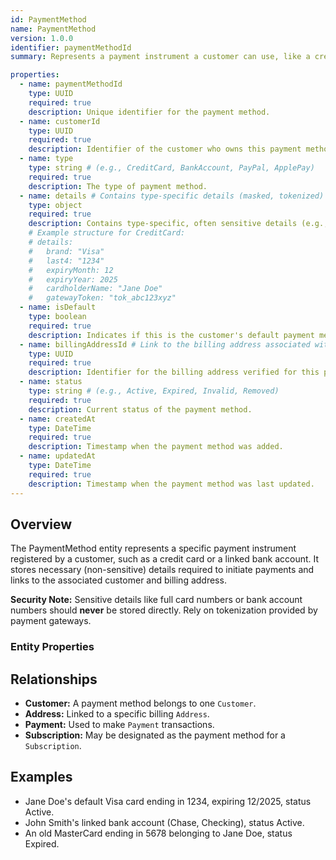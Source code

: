```yaml
---
id: PaymentMethod
name: PaymentMethod
version: 1.0.0
identifier: paymentMethodId
summary: Represents a payment instrument a customer can use, like a credit card or bank account.

properties:
  - name: paymentMethodId
    type: UUID
    required: true
    description: Unique identifier for the payment method.
  - name: customerId
    type: UUID
    required: true
    description: Identifier of the customer who owns this payment method.
  - name: type
    type: string # (e.g., CreditCard, BankAccount, PayPal, ApplePay)
    required: true
    description: The type of payment method.
  - name: details # Contains type-specific details (masked, tokenized)
    type: object
    required: true
    description: Contains type-specific, often sensitive details (e.g., last 4 digits of card, card brand, bank name, account type, token). **Never store raw PANs or sensitive data.**
    # Example structure for CreditCard:
    # details:
    #   brand: "Visa"
    #   last4: "1234"
    #   expiryMonth: 12
    #   expiryYear: 2025
    #   cardholderName: "Jane Doe"
    #   gatewayToken: "tok_abc123xyz"
  - name: isDefault
    type: boolean
    required: true
    description: Indicates if this is the customer's default payment method.
  - name: billingAddressId # Link to the billing address associated with this method
    type: UUID
    required: true
    description: Identifier for the billing address verified for this payment method.
  - name: status
    type: string # (e.g., Active, Expired, Invalid, Removed)
    required: true
    description: Current status of the payment method.
  - name: createdAt
    type: DateTime
    required: true
    description: Timestamp when the payment method was added.
  - name: updatedAt
    type: DateTime
    required: true
    description: Timestamp when the payment method was last updated.
---
```


## Overview

The PaymentMethod entity represents a specific payment instrument registered by a customer, such as a credit card or a linked bank account. It stores necessary (non-sensitive) details required to initiate payments and links to the associated customer and billing address.

**Security Note:** Sensitive details like full card numbers or bank account numbers should **never** be stored directly. Rely on tokenization provided by payment gateways.

### Entity Properties
<EntityPropertiesTable />

## Relationships

*   **Customer:** A payment method belongs to one `Customer`.
*   **Address:** Linked to a specific billing `Address`.
*   **Payment:** Used to make `Payment` transactions.
*   **Subscription:** May be designated as the payment method for a `Subscription`.

## Examples

*   Jane Doe's default Visa card ending in 1234, expiring 12/2025, status Active.
*   John Smith's linked bank account (Chase, Checking), status Active.
*   An old MasterCard ending in 5678 belonging to Jane Doe, status Expired. 